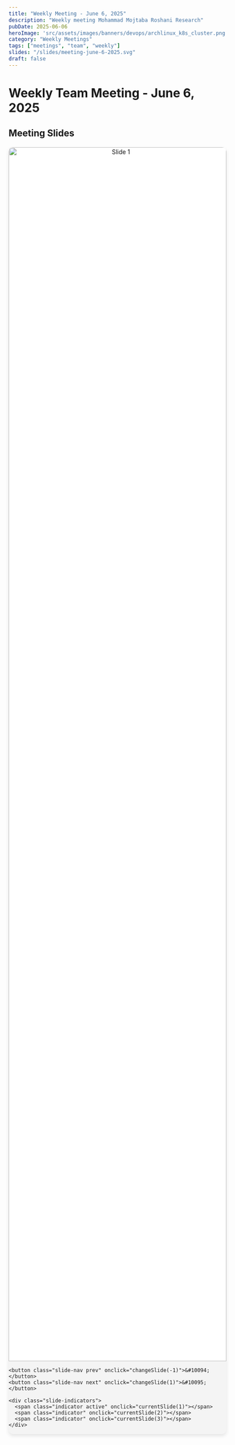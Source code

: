 ```yaml
---
title: "Weekly Meeting - June 6, 2025"
description: "Weekly meeting Mohammad Mojtaba Roshani Research"
pubDate: 2025-06-06
heroImage: 'src/assets/images/banners/devops/archlinux_k8s_cluster.png'
category: "Weekly Meetings"
tags: ["meetings", "team", "weekly"]
slides: "/slides/meeting-june-6-2025.svg"
draft: false
---
```


# Weekly Team Meeting - June 6, 2025

## Meeting Slides

<div class="slides-container">
  <div class="slideshow-container">
    <div class="slide active">
      <img src="/slides/6-6-2025/Slide1.PNG" alt="Slide 1" />
    </div>
    <div class="slide">
      <img src="/slides/6-6-2025/Slide2.PNG" alt="Slide 2" />
    </div>
    <div class="slide">
      <img src="/slides/6-6-2025/Slide3.PNG" alt="Slide 3" />
    </div>
    
    <button class="slide-nav prev" onclick="changeSlide(-1)">&#10094;</button>
    <button class="slide-nav next" onclick="changeSlide(1)">&#10095;</button>
    
    <div class="slide-indicators">
      <span class="indicator active" onclick="currentSlide(1)"></span>
      <span class="indicator" onclick="currentSlide(2)"></span>
      <span class="indicator" onclick="currentSlide(3)"></span>
    </div>
  </div>
</div>

<style>
  .slides-container {
    max-width: 100%;
    margin: 20px 0;
  }
  
  .slideshow-container {
    position: relative;
    background: #f4f4f4;
    border-radius: 10px;
    overflow: hidden;
    box-shadow: 0 4px 8px rgba(0,0,0,0.1);
  }
  
  .slide {
    display: none;
    text-align: center;
    background: white;
  }
  
  .slide.active {
    display: block;
  }
  
  .slide img {
    width: 100%;
    height: auto;
    max-height: 70vh;
    object-fit: contain;
  }
  
  .slide-nav {
    position: absolute;
    top: 50%;
    transform: translateY(-50%);
    background: rgba(0,0,0,0.5);
    color: white;
    border: none;
    padding: 16px;
    font-size: 18px;
    cursor: pointer;
    border-radius: 0 3px 3px 0;
    user-select: none;
    transition: background-color 0.3s;
  }
  
  .slide-nav:hover {
    background: rgba(0,0,0,0.8);
  }
  
  .slide-nav.prev {
    left: 0;
    border-radius: 0 3px 3px 0;
  }
  
  .slide-nav.next {
    right: 0;
    border-radius: 3px 0 0 3px;
  }
  
  .slide-indicators {
    text-align: center;
    padding: 20px;
    background: #f8f9fa;
  }
  
  .indicator {
    height: 15px;
    width: 15px;
    margin: 0 5px;
    background-color: #bbb;
    border-radius: 50%;
    display: inline-block;
    cursor: pointer;
    transition: background-color 0.3s;
  }
  
  .indicator.active,
  .indicator:hover {
    background-color: #717171;
  }
  
  @media (prefers-color-scheme: dark) {
    .slideshow-container {
      background: #1a1a1a;
    }
    
    .slide {
      background: #2d2d2d;
    }
    
    .slide-indicators {
      background: #333;
    }
  }
</style>

<script is:inline>
(function() {
  let slideIndex = 1;
  
  function changeSlide(n) {
    showSlide(slideIndex += n);
  }
  
  function currentSlide(n) {
    showSlide(slideIndex = n);
  }
  
  function showSlide(n) {
    const slides = document.getElementsByClassName("slide");
    const indicators = document.getElementsByClassName("indicator");
    
    if (n > slides.length) { slideIndex = 1; }
    if (n < 1) { slideIndex = slides.length; }
    
    for (let i = 0; i < slides.length; i++) {
      slides[i].classList.remove("active");
    }
    
    for (let i = 0; i < indicators.length; i++) {
      indicators[i].classList.remove("active");
    }
    
    if (slides[slideIndex - 1]) {
      slides[slideIndex - 1].classList.add("active");
    }
    
    if (indicators[slideIndex - 1]) {
      indicators[slideIndex - 1].classList.add("active");
    }
  }
  
  // Make functions global
  window.changeSlide = changeSlide;
  window.currentSlide = currentSlide;
  
  document.addEventListener('keydown', function(event) {
    if (event.key === 'ArrowLeft') {
      changeSlide(-1);
    } else if (event.key === 'ArrowRight') {
      changeSlide(1);
    }
  });
})();
</script>